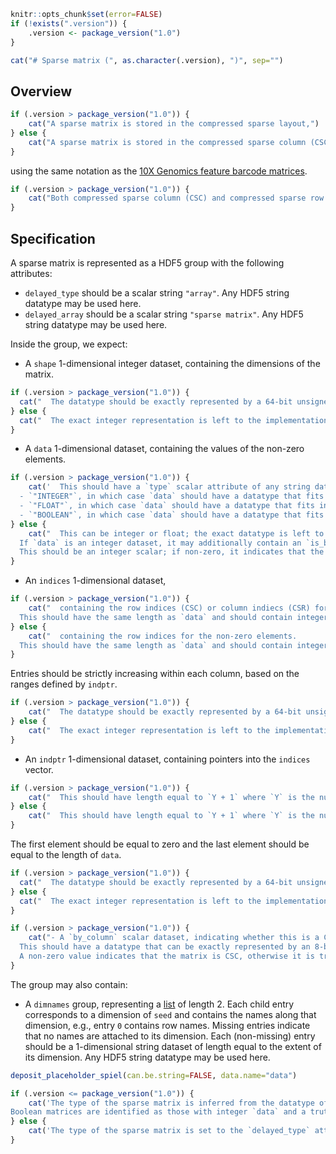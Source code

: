 ```r
knitr::opts_chunk$set(error=FALSE)
if (!exists(".version")) {
    .version <- package_version("1.0")
}
```

```r
cat("# Sparse matrix (", as.character(.version), ")", sep="")
```

## Overview 

```r
if (.version > package_version("1.0")) {
    cat("A sparse matrix is stored in the compressed sparse layout,")
} else {
    cat("A sparse matrix is stored in the compressed sparse column (CSC) layout,")
}
```
using the same notation as the [10X Genomics feature barcode matrices](https://support.10xgenomics.com/single-cell-gene-expression/software/pipelines/latest/advanced/h5_matrices).
```r
if (.version > package_version("1.0")) {
    cat("Both compressed sparse column (CSC) and compressed sparse row (CSR) matrices are supported.")
}
```

## Specification

A sparse matrix is represented as a HDF5 group with the following attributes:

- `delayed_type` should be a scalar string `"array"`.
  Any HDF5 string datatype may be used here.
- `delayed_array` should be a scalar string `"sparse matrix"`.
  Any HDF5 string datatype may be used here.

Inside the group, we expect:

- A `shape` 1-dimensional integer dataset, containing the dimensions of the matrix.
```r
if (.version > package_version("1.0")) {
  cat("  The datatype should be exactly represented by a 64-bit unsigned integer.")
} else {
  cat("  The exact integer representation is left to the implementation.")
}
```
- A `data` 1-dimensional dataset, containing the values of the non-zero elements.
```r
if (.version > package_version("1.0")) {
    cat('  This should have a `type` scalar attribute of any string datatype, which should be one of the following:
  - `"INTEGER"`, in which case `data` should have a datatype that fits into a 32-bit signed integer.
  - `"FLOAT"`, in which case `data` should have a datatype that fits into a 64-bit float.
  - `"BOOLEAN"`, in which case `data` should have a datatype that fits into a 8-bit signed integer.')
} else {
    cat("  This can be integer or float; the exact datatype is left to the implementation.
  If `data` is an integer dataset, it may additionally contain an `is_boolean` attribute.
  This should be an integer scalar; if non-zero, it indicates that the contents of `data` should be treated as booleans where zeros are falsey and non-zeros are truthy.")
}
```
- An `indices` 1-dimensional dataset, 
```r
if (.version > package_version("1.0")) {
    cat("  containing the row indices (CSC) or column indiecs (CSR) for the non-zero elements.
  This should have the same length as `data` and should contain integers in `[0, X)` where `X` is the number of rows (CSC) or columns (CSR) from `shape`.")
} else {
    cat("  containing the row indices for the non-zero elements.
  This should have the same length as `data` and should contain integers in `[0, X)` where `X` is the number of rows from `shape`.")
}
```
  Entries should be strictly increasing within each column, based on the ranges defined by `indptr`.
```r
if (.version > package_version("1.0")) {
    cat("  The datatype should be exactly represented by a 64-bit unsigned integer.")
} else {
    cat("  The exact integer representation is left to the implementation.")
}
```
- An `indptr` 1-dimensional dataset, containing pointers into the `indices` vector.
```r
if (.version > package_version("1.0")) {
    cat("  This should have length equal to `Y + 1` where `Y` is the number of columns (CSC) or rows (CSR) from `shape`.")
} else {
    cat("  This should have length equal to `Y + 1` where `Y` is the number of columns from `shape`.")
}
```
  The first element should be equal to zero and the last element should be equal to the length of `data`.
```r
if (.version > package_version("1.0")) {
  cat("  The datatype should be exactly represented by a 64-bit unsigned integer.")
} else {
  cat("  The exact integer representation is left to the implementation.")
}
```
```r
if (.version > package_version("1.0")) {
    cat("- A `by_column` scalar dataset, indicating whether this is a CSC matrix.
  This should have a datatype that can be exactly represented by an 8-bit signed integer.
  A non-zero value indicates that the matrix is CSC, otherwise it is treated as CSR.")
}
```

The group may also contain:

- A `dimnames` group, representing a [list](../_general.md#lists) of length 2.
  Each child entry corresponds to a dimension of `seed` and contains the names along that dimension, e.g., entry `0` contains row names.
  Missing entries indicate that no names are attached to its dimension.
  Each (non-missing) entry should be a 1-dimensional string dataset of length equal to the extent of its dimension.
  Any HDF5 string datatype may be used here.

```r
deposit_placeholder_spiel(can.be.string=FALSE, data.name="data")
```

```r
if (.version <= package_version("1.0")) {
    cat('The type of the sparse matrix is inferred from the datatype of `data`: integer, float or string.
Boolean matrices are identified as those with integer `data` and a truthy `is_boolean` flag.')
} else {
    cat('The type of the sparse matrix is set to the `delayed_type` attribute of `data`.')
}
```

